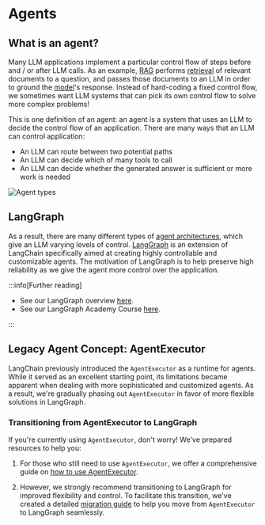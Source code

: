 # Agents

## What is an agent?

Many LLM applications implement a particular control flow of steps before and / or after LLM calls. 
As an example, [RAG](/docs/concepts/rag/) performs [retrieval](/docs/concepts/retrieval/) of relevant documents to a question, and passes those documents to an LLM in order to ground the [model](/docs/concepts/chat_models/)'s response.
Instead of hard-coding a fixed control flow, we sometimes want LLM systems that can pick its own control flow to solve more complex problems! 

This is one definition of an agent: an agent is a system that uses an LLM to decide the control flow of an application. 
There are many ways that an LLM can control application:

- An LLM can route between two potential paths
- An LLM can decide which of many tools to call
- An LLM can decide whether the generated answer is sufficient or more work is needed

![Agent types](/img/agent_types.png)

## LangGraph 

As a result, there are many different types of [agent architectures](https://blog.langchain.dev/what-is-a-cognitive-architecture/), which give an LLM varying levels of control.
[LangGraph](https://github.com/langchain-ai/langgraph) is an extension of LangChain specifically aimed at creating highly controllable and customizable agents.
The motivation of LangGraph is to help preserve high reliability as we give the agent more control over the application.

:::info[Further reading]

* See our LangGraph overview [here](https://langchain-ai.github.io/langgraph/concepts/high_level/#core-principles).
* See our LangGraph Academy Course [here](https://academy.langchain.com/courses/intro-to-langgraph).

:::

## Legacy Agent Concept: AgentExecutor

LangChain previously introduced the `AgentExecutor` as a runtime for agents. 
While it served as an excellent starting point, its limitations became apparent when dealing with more sophisticated and customized agents. 
As a result, we're gradually phasing out `AgentExecutor` in favor of more flexible solutions in LangGraph.

### Transitioning from AgentExecutor to LangGraph

If you're currently using `AgentExecutor`, don't worry! We've prepared resources to help you:

1. For those who still need to use `AgentExecutor`, we offer a comprehensive guide on [how to use AgentExecutor](/docs/how_to/agent_executor).

2. However, we strongly recommend transitioning to LangGraph for improved flexibility and control. To facilitate this transition, we've created a detailed [migration guide](/docs/how_to/migrate_agent) to help you move from `AgentExecutor` to LangGraph seamlessly.

